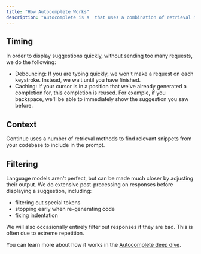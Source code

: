 ```yaml
---
title: "How Autocomplete Works"
description: "Autocomplete is a  that uses a combination of retrieval methods and response processing techniques. The system can be understood in roughly three parts."
---
```


## Timing[​](#timing "Direct link to Timing")

In order to display suggestions quickly, without sending too many requests, we do the following:

- Debouncing: If you are typing quickly, we won't make a request on each keystroke. Instead, we wait until you have finished.
- Caching: If your cursor is in a position that we've already generated a completion for, this completion is reused. For example, if you backspace, we'll be able to immediately show the suggestion you saw before.

## Context[​](#context "Direct link to Context")

Continue uses a number of retrieval methods to find relevant snippets from your codebase to include in the prompt.

## Filtering[​](#filtering "Direct link to Filtering")

Language models aren't perfect, but can be made much closer by adjusting their output. We do extensive post-processing on responses before displaying a suggestion, including:

- filtering out special tokens
- stopping early when re-generating code
- fixing indentation

We will also occasionally entirely filter out responses if they are bad. This is often due to extreme repetition.

You can learn more about how it works in the [Autocomplete deep dive](/customization/models#autocomplete).
